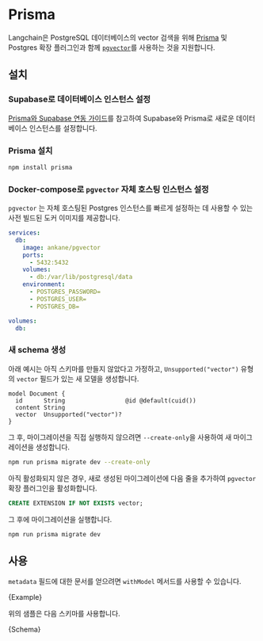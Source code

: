 # Prisma

Langchain은 PostgreSQL 데이터베이스의 vector 검색을 위해 [Prisma](https://www.prisma.io/) 및 Postgres 확장 플러그인과 함께 [`pgvector`](https://github.com/pgvector/pgvector)를 사용하는 것을 지원합니다.

## 설치

### Supabase로 데이터베이스 인스턴스 설정

[Prisma와 Supabase 연동 가이드](https://supabase.com/docs/guides/integrations/prisma)를 참고하여 Supabase와 Prisma로 새로운 데이터베이스 인스턴스를 설정합니다.

### Prisma 설치

```bash npm2yarn
npm install prisma
```

### Docker-compose로 `pgvector` 자체 호스팅 인스턴스 설정

`pgvector` 는 자체 호스팅된 Postgres 인스턴스를 빠르게 설정하는 데 사용할 수 있는 사전 빌드된 도커 이미지를 제공합니다.

```yaml
services:
  db:
    image: ankane/pgvector
    ports:
      - 5432:5432
    volumes:
      - db:/var/lib/postgresql/data
    environment:
      - POSTGRES_PASSWORD=
      - POSTGRES_USER=
      - POSTGRES_DB=

volumes:
  db:
```

### 새 schema 생성

아래 예시는 아직 스키마를 만들지 않았다고 가정하고, `Unsupported("vector")` 유형의 `vector` 필드가 있는 새 모델을 생성합니다.

```prisma
model Document {
  id      String                 @id @default(cuid())
  content String
  vector  Unsupported("vector")?
}
```

그 후, 마이그레이션을 직접 실행하지 않으려면 `--create-only`을 사용하여 새 마이그레이션을 생성합니다.

```bash npm2yarn
npm run prisma migrate dev --create-only
```

아직 활성화되지 않은 경우, 새로 생성된 마이그레이션에 다음 줄을 추가하여 `pgvector` 확장 플러그인을 활성화합니다.

```sql
CREATE EXTENSION IF NOT EXISTS vector;
```

그 후에 마이그레이션을 실행합니다.

```bash npm2yarn
npm run prisma migrate dev
```

## 사용


`metadata` 필드에 대한 문서를 얻으려면 `withModel` 메서드를 사용할 수 있습니다.

<CodeBlock language="typescript">{Example}</CodeBlock>

위의 샘플은 다음 스키마를 사용합니다.

<CodeBlock language="prisma">{Schema}</CodeBlock>
